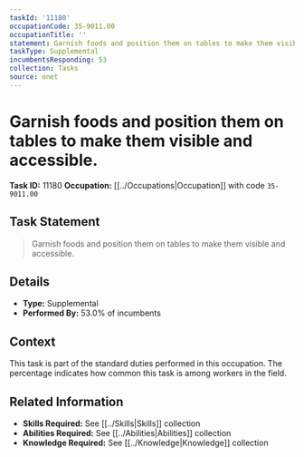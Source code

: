 ```yaml
---
taskId: '11180'
occupationCode: 35-9011.00
occupationTitle: ''
statement: Garnish foods and position them on tables to make them visible and accessible.
taskType: Supplemental
incumbentsResponding: 53
collection: Tasks
source: onet
---
```

# Garnish foods and position them on tables to make them visible and accessible.

**Task ID:** 11180
**Occupation:** [[../Occupations|Occupation]] with code `35-9011.00`

## Task Statement

> Garnish foods and position them on tables to make them visible and accessible.

## Details

- **Type:** Supplemental
- **Performed By:** 53.0% of incumbents

## Context

This task is part of the standard duties performed in this occupation. The percentage indicates how common this task is among workers in the field.

## Related Information

- **Skills Required:** See [[../Skills|Skills]] collection
- **Abilities Required:** See [[../Abilities|Abilities]] collection
- **Knowledge Required:** See [[../Knowledge|Knowledge]] collection

